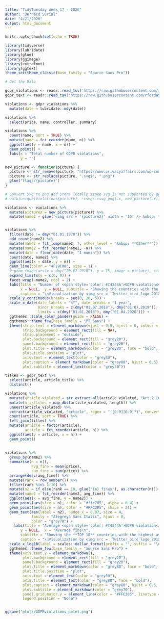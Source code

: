 ```yaml
---
title: "TidyTuesday Week 17 - 2020"
author: "Bernard Surial"
date: "4/21/2020"
output: html_document
---
```


```r
knitr::opts_chunk$set(echo = TRUE)
```

```r
library(tidyverse)
library(lubridate)
library(glue)
library(ggimage)
library(extrafont)
library(ggtext)
theme_set(theme_classic(base_family = "Source Sans Pro"))
```



```r
# Get the Data

gdpr_violations <- readr::read_tsv('https://raw.githubusercontent.com/rfordatascience/tidytuesday/master/data/2020/2020-04-21/gdpr_violations.tsv')
gdpr_text <- readr::read_tsv('https://raw.githubusercontent.com/rfordatascience/tidytuesday/master/data/2020/2020-04-21/gdpr_text.tsv')

violations <- gdpr_violations %>% 
  mutate(date = lubridate::mdy(date))
```



```r
violations %>% 
  select(price, name, controller, summary)

violations %>% 
  count(name, sort = TRUE) %>% 
  mutate(name = fct_reorder(name, n)) %>% 
  ggplot(aes(y = name, x = n)) + 
  geom_point() + 
  labs(x = "Total number of GDPR violations", 
       y = "")

new_picture <- function(picture) {
  picture <- str_remove(picture, "https://www.privacyaffairs.com/wp-content/uploads/2019/[0-9][0-9]/")
  picture <- str_replace(picture, ".svg$", ".png")
  glue("flags/{picture}")
}

# Convert svg to png and store locally since svg is not supported by ggtext.
# walk(unique(violations$picture), ~rsvg::rsvg_png(.x, new_picture(.x)))

violations <- violations %>% 
  mutate(picture2 = new_picture(picture)) %>% 
  mutate(name2 = glue("<img src = '{picture2}' width = '10' /> &nbsp; **{name}**"))


violations %>% 
  filter(date != dmy("01.01.1970")) %>% 
  add_count(name2) %>% 
  mutate(name2 = fct_lump(name2, 7, other_level = "&nbsp; **Other**")) %>% 
  mutate(name2 = fct_reorder(name2, -n)) %>% 
  mutate(date = floor_date(date, "1 month")) %>% 
  count(date, name2) %>% 
  ggplot(aes(x = date, y = n)) + 
  geom_line(color = "#F29C00", size = 1) +
  # geom_image(aes(x = dmy("20.02.2018"), y = 15, image = picture), size = 0.1, asp = 2.5) +
  expand_limits(y = c(0, 0)) + 
  facet_wrap(~name2, ncol = 2) +
  labs(title = "Number of <span style='color: #C4244A'>GDPR violations</span> over time\n", 
       x = NULL,  y = NULL, subtitle = "Showing the countries with the most cumulative violations",
       caption = "\nVisualization by <img src = 'Twitter_bird_logo_2012.png' width = '8' /> &nbsp; **b_surial** | Data by PRIVACY Affairs") + 
  scale_y_continuous(breaks = seq(0, 20, 5)) + 
  scale_x_date(date_labels = "%Y", date_breaks = "1 year",
               minor_breaks = c(dmy("01.07.2018"), dmy("01.07.2019")), 
               limits = c(dmy("01.01.2018"), dmy("01.04.2020"))) + 
  ggthemes::scale_color_pander(guide = FALSE) + 
  ggthemes::theme_few(base_family = "PT Sans") + 
  theme(strip.text = element_markdown(vjust = 0.5, hjust = 0, colour = "grey80", size = 12),
        strip.background = element_rect(fill = NA), 
        strip.placement = "outside",
        plot.background = element_rect(fill = "grey20"),
        panel.background = element_rect(fill = "grey20"),
        plot.title = element_markdown(color = "grey80", face = "bold", size = 20, hjust = 0),
        plot.title.position = "plot",
        axis.text = element_text(color = "grey80"),
        plot.caption = element_markdown(color = "grey80", hjust = 0.5),
        plot.subtitle = element_text(color = "grey70"))
```

```r
  
titles <- gdpr_text %>% 
  select(article, article_title) %>% 
  distinct()

violations %>% 
  mutate(article_violated = str_extract_all(article_violated, "Art.? [0-9][0-9]?")) %>% 
  mutate(n_articles = map_dbl(article_violated, length)) %>% 
  unnest(article_violated) %>% 
  extract(article_violated, "article", regex = "([0-9][0-9]?)", convert = TRUE, remove = FALSE) %>% 
  count(article, sort = TRUE) %>% 
  left_join(titles) %>% 
  mutate(article = factor(article),
         article = fct_reorder(article, n)) %>% 
  ggplot(aes(y = article, x = n)) + 
  geom_point()
  
  
violations %>% 
  group_by(name2) %>% 
  summarise(n = n(),
            avg_fine = mean(price),
            sum_fine = sum(price)) %>% 
  arrange(desc(avg_fine)) %>% 
  mutate(rank = row_number()) %>% 
  filter(rank %in% 1:10) %>% 
  mutate(n2 = if_else(rank == 10, glue("{n} fines"), as.character(n))) %>% 
  mutate(name2 = fct_reorder(name2, avg_fine)) %>% 
  ggplot(aes(x = avg_fine, y = name2)) + 
  geom_point(aes(size = n), color = "#ffc205", alpha = 0.4) +
  geom_point(aes(size = n), color = "#FFC205", shape = 21) + 
  geom_text(aes(label = n2), nudge_x = 0.07, size = 4, 
            family = "Alegreya Sans Italic", hjust = 0,
            color = "grey70") + 
    labs(title = "Average <span style='color: #C4244A'>GDPR violation</span> fines per country\n", 
       y = NULL,  x = "Average fine\n", 
       subtitle = "Showing the **TOP 10** countries with the highest average fine",
       caption = "\nVisualization by <img src = 'Twitter_bird_logo_2012.png' width = '8' /> &nbsp; **@b_surial** | Data by PRIVACY Affairs") + 
  scale_x_log10(label = scales::dollar_format(prefix = "", suffix = "\u20ac"), name = "\nAverage fine") + 
  ggthemes::theme_few(base_family = "Source Sans Pro") +
  theme(axis.text.y = element_markdown(),
        plot.background = element_rect(fill = "grey20"),
        panel.background = element_rect(fill = "grey20"),
        plot.title = element_markdown(color = "grey80", face = "bold", size = 20, hjust = 0),
        plot.title.position = "plot",
        axis.text = element_text(color = "grey80"),
        axis.title = element_text(color = "grey80", face = "bold"),
        plot.caption = element_markdown(color = "grey80", hjust = 0.5, margin = margin(15,0,0,0)),
        plot.subtitle = element_markdown(color = "grey70"),
        panel.grid.major.y = element_line(color = "#FFC205", linetype = 3, size = 0.1),
        legend.position = "None")


ggsave("plots/GDPRviolations_point.png")
```

